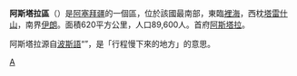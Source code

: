 {{Infobox settlement
| other_name = Astara District
| type = [[阿塞拜疆行政区划|区]]
| image_map                       = Astara District in Azerbaijan 2021.svg
| map_caption = 在阿塞拜疆的位置
| parts_type = 定居点<ref name="preslib">{{cite web |url=https://files.preslib.az/projects/azerbaijan/gl2.pdf |title=İnzibati-ərazi vahidləri |author=<!--Not stated--> |date= |website=preslib.az |publisher= |access-date=28 February 2021 |quote=}}</ref>
| parts                           = 92
| established_title = 建立
| established_date                = 1930-08-08
| subdivision_type                = [[国家|国家]]
| subdivision_name                = {{flag|Azerbaijan}}
| subdivision_type1 = [[阿塞拜疆行政区划|经济区]]
| subdivision_name1               = {{tsl|en|Lankaran Economic Region||Lankaran}}
| population_as_of                = {{tsl|en|Census in Azerbaijan||2020}}
| population_total = 109700
| population_footnotes = <ref name="statgov">{{cite web |url=https://www.stat.gov.az/source/demoqraphy/ap/az/population_2020.zip |title=Population of Azerbaijan |author=<!--Not stated--> |date= |website=stat.gov.az |publisher=[[阿塞拜疆国家统计委员会|State Statistics Committee]] |access-date=22 February 2021 |quote=}}</ref>
| area_total_km2                  = 620
| population_density_km2          = auto
| postal_code = 0700
| seat_type                       = 首府
| seat                            = [[阿斯塔拉|阿斯塔拉]]
| timezone = [[阿塞拜疆标准时间|AZT]]
| utc_offset                      = +4
| website = {{URL|astara-ih.gov.az}}
| demographics_type1              = 
}}
'''阿斯塔拉區'''（{{lang-az|Astara}}）是[[阿塞拜疆|阿塞拜疆]]的一個區，位於該國最南部，東臨[[裡海|裡海]]，西枕[[塔雷什山脈|塔雷什山]]，南界[[伊朗|伊朗]]。面積620平方公里，人口89,600人。首府[[阿斯塔拉|阿斯塔拉]]。

阿斯塔拉源自[[波斯語|波斯語]]“{{lang|fa|آهسته رو}}”，是「行程慢下來的地方」的意思。

{{亞塞拜然行政區劃}}
{{Authority control}}

[[Category:阿塞拜疆行政區劃|A]]
{{Azerbaijan-geo-stub}}